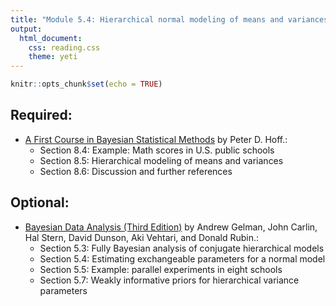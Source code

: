 ```yaml
---
title: "Module 5.4: Hierarchical normal modeling of means and variances"
output: 
  html_document:
    css: reading.css
    theme: yeti
---
```


```r
knitr::opts_chunk$set(echo = TRUE)
```


## Required:

- [A First Course in Bayesian Statistical Methods](https://find.library.duke.edu/catalog/DUKE004968562) by Peter D. Hoff.:
    + Section 8.4: Example: Math scores in U.S. public schools
    + Section 8.5: Hierarchical modeling of means and variances
    + Section 8.6: Discussion and further references
    

## Optional:

- [Bayesian Data Analysis (Third Edition)](http://www.amazon.com/Bayesian-Analysis-Chapman-Statistical-Science/dp/1439840954/) by Andrew Gelman, John Carlin, Hal Stern, David Dunson, Aki Vehtari, and Donald Rubin.:
    + Section 5.3: Fully Bayesian analysis of conjugate hierarchical models
    + Section 5.4: Estimating exchangeable parameters for a normal model
    + Section 5.5: Example: parallel experiments in eight schools
    + Section 5.7: Weakly informative priors for hierarchical variance parameters